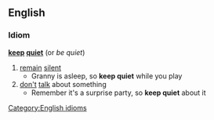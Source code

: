 ==English==
===Idiom===
'''[[keep]] [[quiet]]'''  (or ''be quiet'')
#[[remain]] [[silent]]
#* Granny is asleep, so '''keep quiet''' while you play
#[[don't]] [[talk]] about something
#* Remember it's a surprise party, so '''keep quiet''' about it
[[Category:English idioms]]